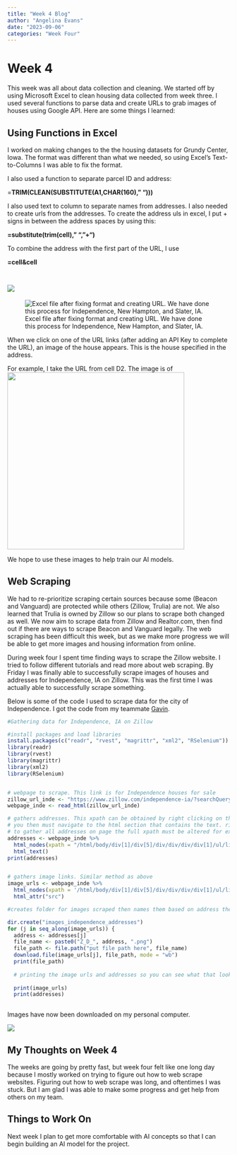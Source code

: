```yaml
---
title: "Week 4 Blog"
author: "Angelina Evans"
date: "2023-09-06"
categories: "Week Four"
---
```


# Week 4

This week was all about data collection and cleaning. We started off by using Microsoft Excel to clean housing data collected from week three. I used several functions to parse data and create URLs to grab images of houses using Google API. Here are some things I learned:

## Using Functions in Excel

I worked on making changes to the the housing datasets for Grundy Center, Iowa. The format was different than what we needed, so using Excel's Text-to-Columns I was able to fix the format.

I also used a function to separate parcel ID and address:

=**TRIM(CLEAN(SUBSTITUTE(A1,CHAR(160)," ")))**

I also used text to column to separate names from addresses. I also needed to create urls from the addresses. To create the address uls in excel, I put + signs in between the address spaces by using this:

**=substitute(trim(cell)," ","+")**

To combine the address with the first part of the URL, I use

**=cell&cell**

![]()

## ![](Grundy1.jpg)

![Excel file after fixing format and creating URL. We have done this process for Independence, New Hampton, and Slater, IA.](Grundy2.jpg)

When we click on one of the URL links (after adding an API Key to complete the URL), an image of the house appears. This is the house specified in the address.

For example, I take the URL from cell D2. The image is of ![](grundy%20house.jpg){width="401"}

We hope to use these images to help train our AI models.

## Web Scraping

We had to re-prioritize scraping certain sources because some (Beacon and Vanguard) are protected while others (Zillow, Trulia) are not. We also learned that Trulia is owned by Zillow so our plans to scrape both changed as well. We now aim to scrape data from Zillow and Realtor.com, then find out if there are ways to scrape Beacon and Vanguard legally. The web scraping has been difficult this week, but as we make more progress we will be able to get more images and housing information from online.

During week four I spent time finding ways to scrape the Zillow website. I tried to follow different tutorials and read more about web scraping. By Friday I was finally able to successfully scrape images of houses and addresses for Independence, IA on Zillow. This was the first time I was actually able to successfully scrape something.

Below is some of the code I used to scrape data for the city of Independence. I got the code from my teammate [Gavin](https://gavinfishy.github.io/Gavin_DSPG_Blog/).

```r
#Gathering data for Independence, IA on Zillow

#install packages and load libraries
install.packages(c("readr", "rvest", "magrittr", "xml2", "RSelenium"))
library(readr)
library(rvest)
library(magrittr)
library(xml2)
library(RSelenium)


# webpage to scrape. This link is for Independence houses for sale
zillow_url_inde <- "https://www.zillow.com/independence-ia/?searchQueryState=%7B%22pagination%22%3A%7B%7D%2C%22mapBounds%22%3A%7B%22north%22%3A42.88681926308871%2C%22east%22%3A-91.15901076171875%2C%22south%22%3A42.12347499742446%2C%22west%22%3A-92.61469923828125%7D%2C%22regionSelection%22%3A%5B%7B%22regionId%22%3A12037%2C%22regionType%22%3A6%7D%5D%2C%22isMapVisible%22%3Atrue%2C%22filterState%22%3A%7B%22ah%22%3A%7B%22value%22%3Atrue%7D%2C%22sort%22%3A%7B%22value%22%3A%22days%22%7D%2C%22schm%22%3A%7B%22value%22%3Afalse%7D%2C%22schh%22%3A%7B%22value%22%3Afalse%7D%2C%22schu%22%3A%7B%22value%22%3Afalse%7D%2C%22schp%22%3A%7B%22value%22%3Afalse%7D%2C%22schr%22%3A%7B%22value%22%3Afalse%7D%2C%22sche%22%3A%7B%22value%22%3Afalse%7D%2C%22schc%22%3A%7B%22value%22%3Afalse%7D%2C%22land%22%3A%7B%22value%22%3Afalse%7D%7D%2C%22isListVisible%22%3Atrue%2C%22mapZoom%22%3A9%7D"
webpage_inde <- read_html(zillow_url_inde)

# gathers addresses. This xpath can be obtained by right clicking on the address you want and clicking inspect.
# you then must navigate to the html section that contains the text. right click again and go to copy -> full xpath
# to gather all addresses on page the full xpath must be altered for example this xpath below has li// which signifies select all children where the original xpath would just have li/...
addresses <- webpage_inde %>%
  html_nodes(xpath = "/html/body/div[1]/div[5]/div/div/div/div[1]/ul/li//div/div/article/div/div[1]/a/address") %>%
  html_text()
print(addresses)


# gathers image links. Similar method as above
image_urls <- webpage_inde %>%
  html_nodes(xpath = '/html/body/div[1]/div[5]/div/div/div/div[1]/ul/li//div/div/article/div/div[2]/div[2]/div/div[2]/div/div[1]/a/div/img') %>%
  html_attr("src")

#creates folder for images scraped then names them based on address they were scraped with.

dir.create("images_independence_addresses")
for (j in seq_along(image_urls)) {
  address <- addresses[j]
  file_name <- paste0("Z_D_", address, ".png")
  file_path <- file.path("put file path here", file_name)
  download.file(image_urls[j], file_path, mode = "wb")
  print(file_path)
  
  # printing the image urls and addresses so you can see what that looks like.
  
  print(image_urls) 
  print(addresses)
  
```

Images have now been downloaded on my personal computer.

![](houses_in_folder.png)

## My Thoughts on Week 4

The weeks are going by pretty fast, but week four felt like one long day because I mostly worked on trying to figure out how to web scrape websites. Figuring out how to web scrape was long, and oftentimes I was stuck. But I am glad I was able to make some progress and get help from others on my team.

## Things to Work On

Next week I plan to get more comfortable with AI concepts so that I can begin building an AI model for the project.
